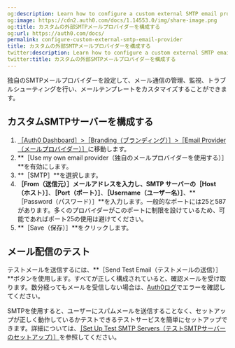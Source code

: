 ```yaml
---
og:description: Learn how to configure a custom external SMTP email provider.
og:image: https://cdn2.auth0.com/docs/1.14553.0/img/share-image.png
og:title: カスタムの外部SMTPメールプロバイダーを構成する
og:url: https://auth0.com/docs/
permalink: configure-custom-external-smtp-email-provider
title: カスタムの外部SMTPメールプロバイダーを構成する
twitter:description: Learn how to configure a custom external SMTP email provider.
twitter:title: カスタムの外部SMTPメールプロバイダーを構成する
---
```


独自のSMTPメールプロバイダーを設定して、メール通信の管理、監視、トラブルシューティングを行い、メールテンプレートをカスタマイズすることができます。



## カスタムSMTPサーバーを構成する

1. [［Auth0 Dashboard］>［Branding（ブランディング）］>［Email Provider（メールプロバイダー）］](%24%7Bmanage_url%7D/#/templates/provider)に移動します。
2. **［Use my own email provider（独自のメールプロバイダーを使用する）］**を有効にします。
3. **［SMTP］**を選択します。
4. **［From（送信元）］**メールアドレスを入力し、SMTP サーバーの**［Host（ホスト）］**、**［Port（ポート）］**、**［Username（ユーザー名）］**、**［Password（パスワード）］**を入力します。一般的なポートには25と587があります。多くのプロバイダーがこのポートに制限を設けているため、可能であればポート25の使用は避けてください。
5. **［Save（保存）］**をクリックします。

## メール配信のテスト

テストメールを送信するには、**［Send Test Email（テストメールの送信）］**ボタンを使用します。すべてが正しく構成されていると、確認メールを受け取ります。数分経ってもメールを受信しない場合は、[Auth0ログ](%24%7Bmanage_url%7D/#/logs)でエラーを確認してください。

SMTPを使用すると、ユーザーにスパムメールを送信することなく、セットアップが正しく動作しているかテストできるテストサービスを簡単にセットアップできます。詳細については、[［Set Up Test SMTP Servers（テストSMTPサーバーのセットアップ）］](/email/testing)を参照してください。